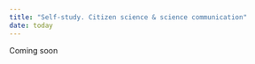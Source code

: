 ```yaml
---
title: "Self-study. Citizen science & science communication"
date: today
---
```

  
 
::: {.callout-note}
Coming soon 
:::
 
